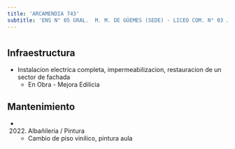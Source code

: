 ```yaml
---
title: 'ARCAMENDIA 743'
subtitle: 'ENS N° 05 GRAL.  M. M. DE GÜEMES (SEDE) - LICEO COM. N° 03 JOSE MANUEL ESTRADA'
---
```


#
## Infraestructura

* Instalacion electrica completa, impermeabilizacion, restauracion de un sector de fachada 
    + En Obra - Mejora Edilicia 


## Mantenimiento

*  (2022) Albañileria / Pintura 
    + Cambio de piso vinilico, pintura aula







